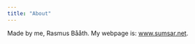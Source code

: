 ```yaml
---
title: "About"
---
```


Made by me, Rasmus Bååth. My webpage is: [www.sumsar.net](https://www.sumsar.net/).